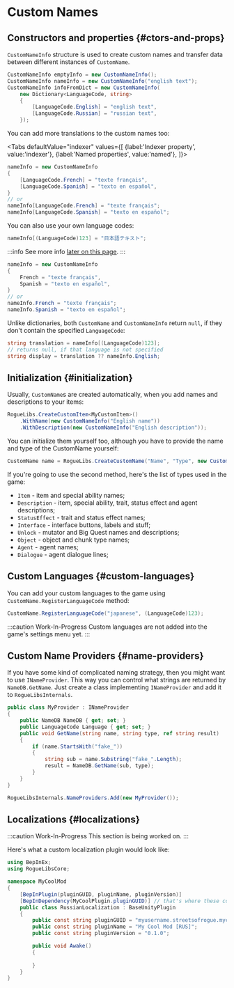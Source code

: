 # Custom Names


## Constructors and properties {#ctors-and-props}

`CustomNameInfo` structure is used to create custom names and transfer data between different instances of `CustomName`.

```csharp
CustomNameInfo emptyInfo = new CustomNameInfo();
CustomNameInfo nameInfo = new CustomNameInfo("english text");
CustomNameInfo infoFromDict = new CustomNameInfo(
    new Dictionary<LanguageCode, string>
    {
        [LanguageCode.English] = "english text",
        [LanguageCode.Russian] = "russian text",
    });
```

You can add more translations to the custom names too:

<Tabs
    defaultValue="indexer"
    values={[
        {label:'Indexer property', value:'indexer'},
        {label:'Named properties', value:'named'},
    ]}>
<TabItem value="indexer">

```csharp
nameInfo = new CustomNameInfo
{
    [LanguageCode.French] = "texte français",
    [LanguageCode.Spanish] = "texto en español",
}
// or
nameInfo[LanguageCode.French] = "texte français";
nameInfo[LanguageCode.Spanish] = "texto en español";
```

You can also use your own language codes:

```csharp
nameInfo[(LanguageCode)123] = "日本語テキスト";
```

:::info
See more info [later on this page](#custom-languages).
:::

</TabItem>
<TabItem value="named">

```csharp
nameInfo = new CustomNameInfo
{
    French = "texte français",
    Spanish = "texto en español",
}
// or
nameInfo.French = "texte français";
nameInfo.Spanish = "texto en español";
```

</TabItem>
</Tabs>

Unlike dictionaries, both `CustomName` and `CustomNameInfo` return `null`, if they don't contain the specified `LanguageCode`:

```csharp
string translation = nameInfo[(LanguageCode)123];
// returns null, if that language is not specified
string display = translation ?? nameInfo.English;
```

## Initialization {#initialization}

Usually, `CustomName`s are created automatically, when you add names and descriptions to your items:

```csharp
RogueLibs.CreateCustomItem<MyCustomItem>()
    .WithName(new CustomNameInfo("English name"))
    .WithDescription(new CustomNameInfo("English description"));
```

You can initialize them yourself too, although you have to provide the name and type of the CustomName yourself:

```csharp
CustomName name = RogueLibs.CreateCustomName("Name", "Type", new CustomNameInfo("Info"));
```

If you're going to use the second method, here's the list of types used in the game:

- `Item` - item and special ability names;
- `Description` - item, special ability, trait, status effect and agent descriptions;
- `StatusEffect` - trait and status effect names;
- `Interface` - interface buttons, labels and stuff;
- `Unlock` - mutator and Big Quest names and descriptions;
- `Object` - object and chunk type names;
- `Agent` - agent names;
- `Dialogue` - agent dialogue lines;

## Custom Languages {#custom-languages}

You can add your custom languages to the game using `CustomName.RegisterLanguageCode` method:

```csharp
CustomName.RegisterLanguageCode("japanese", (LanguageCode)123);
```

:::caution Work-In-Progress
Custom languages are not added into the game's settings menu yet.
:::

## Custom Name Providers {#name-providers}

If you have some kind of complicated naming strategy, then you might want to use `INameProvider`. This way you can control what strings are returned by `NameDB.GetName`. Just create a class implementing `INameProvider` and add it to `RogueLibsInternals`.

```csharp title="MyProvider.cs"
public class MyProvider : INameProvider
{
    public NameDB NameDB { get; set; }
    public LanguageCode Language { get; set; }
    public void GetName(string name, string type, ref string result)
    {
        if (name.StartsWith("fake_"))
        {
            string sub = name.Substring("fake_".Length);
            result = NameDB.GetName(sub, type);
        }
    }
}
```

```csharp
RogueLibsInternals.NameProviders.Add(new MyProvider());
```

## Localizations {#localizations}

:::caution Work-In-Progress
This section is being worked on.
:::

Here's what a custom localization plugin would look like:

```csharp
using BepInEx;
using RogueLibsCore;

namespace MyCoolMod
{
    [BepInPlugin(pluginGUID, pluginName, pluginVersion)]
    [BepInDependency(MyCoolPlugin.pluginGUID)] // that's where these consts come in handy
    public class RussianLocalization : BaseUnityPlugin
    {
        public const string pluginGUID = "myusername.streetsofrogue.mycoolmod.russian";
        public const string pluginName = "My Cool Mod [RUS]";
        public const string pluginVersion = "0.1.0";

        public void Awake()
        {
            
        }
    }
}
```
